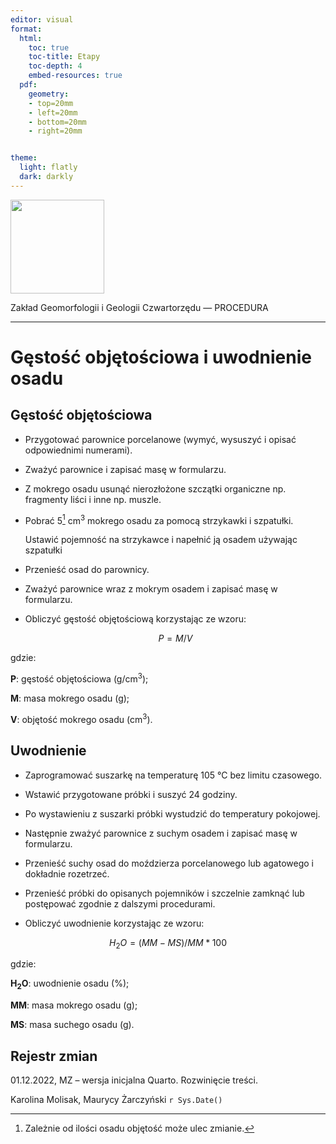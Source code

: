 ```yaml
---
editor: visual
format:
  html:
    toc: true
    toc-title: Etapy
    toc-depth: 4
    embed-resources: true
  pdf:
    geometry: 
    - top=20mm
    - left=20mm
    - bottom=20mm
    - right=20mm


theme:
  light: flatly
  dark: darkly
---
```


[![](images/log-ug_pl.png){fig-alt="Logo: Uniwersytet Gdański" fig-align="left" width="150"}](https://geomorfologia.ug.edu.pl)

Zakład Geomorfologii i Geologii Czwartorzędu --- PROCEDURA

------------------------------------------------------------------------

# Gęstość objętościowa i uwodnienie osadu

## Gęstość objętościowa

-   Przygotować parownice porcelanowe (wymyć, wysuszyć i opisać odpowiednimi numerami).

-   Zważyć parownice i zapisać masę w formularzu.

-   Z mokrego osadu usunąć nierozłożone szczątki organiczne np. fragmenty liści i inne np. muszle.

-   Pobrać 5[^1] cm^3^ mokrego osadu za pomocą strzykawki i szpatułki.

    Ustawić pojemność na strzykawce i napełnić ją osadem używając szpatułki

-   Przenieść osad do parownicy.

-   Zważyć parownice wraz z mokrym osadem i zapisać masę w formularzu.

-   Obliczyć gęstość objętościową korzystając ze wzoru:

    $$
    P = M / V
    $$

[^1]: Zależnie od ilości osadu objętość może ulec zmianie.

gdzie:

**P**: gęstość objętościowa (g/cm^3^);

**M**: masa mokrego osadu (g);

**V**: objętość mokrego osadu (cm^3^).

## Uwodnienie

-   Zaprogramować suszarkę na temperaturę 105 °C bez limitu czasowego.

-   Wstawić przygotowane próbki i suszyć 24 godziny.

-   Po wystawieniu z suszarki próbki wystudzić do temperatury pokojowej.

-   Następnie zważyć parownice z suchym osadem i zapisać masę w formularzu.

-   Przenieść suchy osad do moździerza porcelanowego lub agatowego i dokładnie rozetrzeć.

-   Przenieść próbki do opisanych pojemników i szczelnie zamknąć lub postępować zgodnie z dalszymi procedurami.

-   Obliczyć uwodnienie korzystając ze wzoru:

$$H_2O = (MM - MS) / MM * 100$$

gdzie:

**H~2~O**: uwodnienie osadu (%);

**MM**: masa mokrego osadu (g);

**MS**: masa suchego osadu (g).

## Rejestr zmian

01.12.2022, MZ -- wersja inicjalna Quarto. Rozwinięcie treści.

Karolina Molisak, Maurycy Żarczyński `r Sys.Date()`
